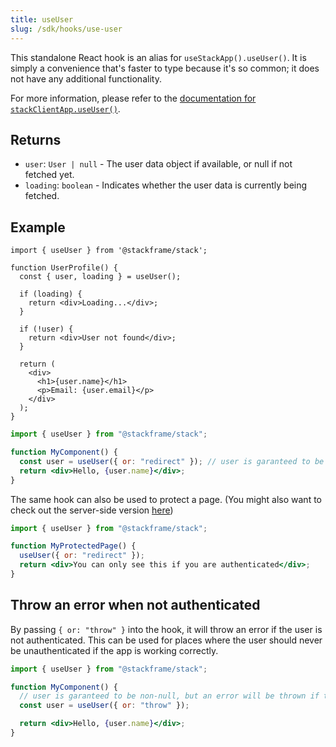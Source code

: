 ```yaml
---
title: useUser
slug: /sdk/hooks/use-user
---
```


This standalone React hook is an alias for `useStackApp().useUser()`. It is simply a convenience that's faster to type because it's so common; it does not have any additional functionality.

For more information, please refer to the [documentation for `stackClientApp.useUser()`](../objects/stack-app.mdx#stackclientappuseuseroptions).

## Returns

- `user`: `User | null` - The user data object if available, or null if not fetched yet.
- `loading`: `boolean` - Indicates whether the user data is currently being fetched.

## Example

```tsx
import { useUser } from '@stackframe/stack';

function UserProfile() {
  const { user, loading } = useUser();

  if (loading) {
    return <div>Loading...</div>;
  }

  if (!user) {
    return <div>User not found</div>;
  }

  return (
    <div>
      <h1>{user.name}</h1>
      <p>Email: {user.email}</p>
    </div>
  );
}
```

```jsx
import { useUser } from "@stackframe/stack";

function MyComponent() {
  const user = useUser({ or: "redirect" }); // user is garanteed to be non-null
  return <div>Hello, {user.name}</div>;
}
```

The same hook can also be used to protect a page. (You might also want to check out the server-side version [here](../../getting-started/users.mdx))
```jsx
import { useUser } from "@stackframe/stack";

function MyProtectedPage() {
  useUser({ or: "redirect" });
  return <div>You can only see this if you are authenticated</div>;
}
```

## Throw an error when not authenticated

By passing `{ or: "throw" }` into the hook, it will throw an error if the user is not authenticated. This can be used for places where the user should never be unauthenticated if the app is working correctly.
```jsx
import { useUser } from "@stackframe/stack";

function MyComponent() {
  // user is garanteed to be non-null, but an error will be thrown if the user is not authenticated
  const user = useUser({ or: "throw" }); 

  return <div>Hello, {user.name}</div>;
}
